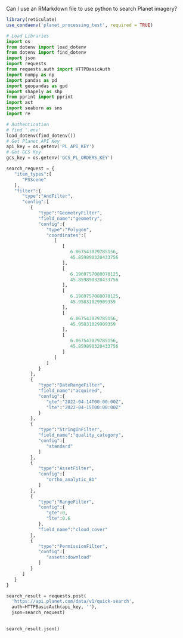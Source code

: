 Can I use an RMarkdown file to use python to search Planet imagery?
```r
library(reticulate)
use_condaenv('planet_processing_test', required = TRUE)
```

```python
# Load Libraries
import os
from dotenv import load_dotenv
from dotenv import find_dotenv
import json
import requests
from requests.auth import HTTPBasicAuth
import numpy as np
import pandas as pd
import geopandas as gpd
import shapely as shp
from pprint import pprint
import ast
import seaborn as sns
import re
```

```python
# Authentication
# find '.env'
load_dotenv(find_dotenv())
# Get Planet API Key
api_key = os.getenv('PL_API_KEY')
# Get GCS Key
gcs_key = os.getenv('GCS_PL_ORDERS_KEY')
```


```python
search_request = {
   "item_types":[
      "PSScene"
   ],
   "filter":{
      "type":"AndFilter",
      "config":[
         {
            "type":"GeometryFilter",
            "field_name":"geometry",
            "config":{
               "type":"Polygon",
               "coordinates":[
                  [
                     [
                        6.067543029785156,
                        45.859890320433756
                     ],
                     [
                        6.1969757080078125,
                        45.859890320433756
                     ],
                     [
                        6.1969757080078125,
                        45.95831029909359
                     ],
                     [
                        6.067543029785156,
                        45.95831029909359
                     ],
                     [
                        6.067543029785156,
                        45.859890320433756
                     ]
                  ]
               ]
            }
         },
         {
            "type":"DateRangeFilter",
            "field_name":"acquired",
            "config":{
               "gte":"2022-04-14T00:00:00Z",
               "lte":"2022-04-15T00:00:00Z"
            }
         },
         {
            "type":"StringInFilter",
            "field_name":"quality_category",
            "config":[
               "standard"
            ]
         },
         {
            "type":"AssetFilter",
            "config":[
               "ortho_analytic_8b"
            ]
         },
         {
            "type":"RangeFilter",
            "config":{
               "gte":0,
               "lte":0.6
            },
            "field_name":"cloud_cover"
         },
         {
            "type":"PermissionFilter",
            "config":[
               "assets:download"
            ]
         }
      ]
   }
}

search_result = requests.post(
  'https://api.planet.com/data/v1/quick-search',
  auth=HTTPBasicAuth(api_key, ''),
  json=search_request)
  
```

```python
search_result.json()
```

